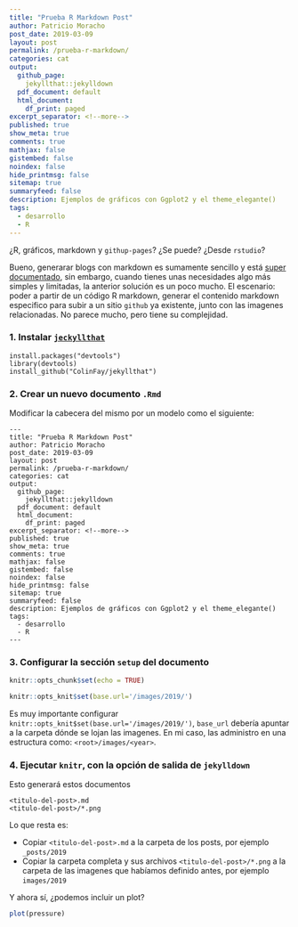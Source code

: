 ```yaml
---
title: "Prueba R Markdown Post"
author: Patricio Moracho
post_date: 2019-03-09
layout: post
permalink: /prueba-r-markdown/
categories: cat
output: 
  github_page:    
    jekyllthat::jekylldown
  pdf_document: default
  html_document:
    df_print: paged
excerpt_separator: <!--more-->
published: true
show_meta: true
comments: true
mathjax: false
gistembed: false
noindex: false
hide_printmsg: false
sitemap: true
summaryfeed: false
description: Ejemplos de gráficos con Ggplot2 y el theme_elegante()
tags:
  - desarrollo
  - R
---
```


¿R, gráficos, markdown y `githup-pages`? ¿Se puede? ¿Desde `rstudio`?

Bueno, generarar blogs con markdown es sumamente sencillo y está [super documentado](https://bookdown.org/yihui/blogdown/), sin embargo, cuando tienes unas necesidades algo más simples y limitadas, la anterior solución es un poco mucho. El escenario: poder a partir de un código R markdown, generar el contenido markdown especifico para subir a un sitio `github` ya existente, junto con las imagenes relacionadas. No parece mucho, pero tiene su complejidad. 

### 1. Instalar [`jeckyllthat`](https://github.com/ColinFay/jekyllthat)

```
install.packages("devtools")
library(devtools)
install_github("ColinFay/jekyllthat")
```

### 2. Crear un nuevo documento `.Rmd`

Modificar la cabecera del mismo por un modelo como el siguiente:

```
---
title: "Prueba R Markdown Post"
author: Patricio Moracho
post_date: 2019-03-09
layout: post
permalink: /prueba-r-markdown/
categories: cat
output: 
  github_page:    
    jekyllthat::jekylldown
  pdf_document: default
  html_document:
    df_print: paged
excerpt_separator: <!--more-->
published: true
show_meta: true
comments: true
mathjax: false
gistembed: false
noindex: false
hide_printmsg: false
sitemap: true
summaryfeed: false
description: Ejemplos de gráficos con Ggplot2 y el theme_elegante()
tags:
  - desarrollo
  - R
---
```

### 3. Configurar la sección `setup` del documento

```r
knitr::opts_chunk$set(echo = TRUE)

knitr::opts_knit$set(base.url='/images/2019/')
```

Es muy importante configurar `knitr::opts_knit$set(base.url='/images/2019/')`, `base_url` debería apuntar a la carpeta dónde se lojan las imagenes. En mi caso, las administro en una estructura como: `<root>/images/<year>`.

### 4. Ejecutar `knitr`, con la opción de salida de `jekylldown`

Esto generará estos documentos

```
<titulo-del-post>.md
<titulo-del-post>/*.png
```

Lo que resta es:

* Copiar `<titulo-del-post>.md` a la carpeta de los posts, por ejemplo `_posts/2019`
* Copiar la carpeta completa y sus archivos `<titulo-del-post>/*.png` a la carpeta de las imagenes que habíamos definido antes, por ejemplo `images/2019`

Y ahora sí, ¿podemos incluir un plot?

```r
plot(pressure)
```
